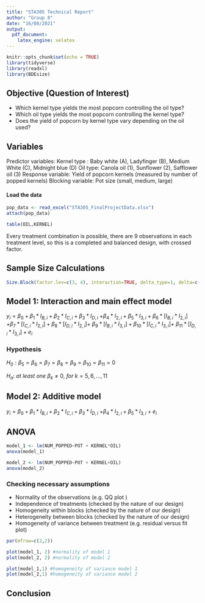 ```yaml
---
title: "STA305 Technical Report"
author: "Group 8"
date: "16/08/2021"
output:
  pdf_document:
    latex_engine: xelatex
---
```

\fontfamily{Arial}
\fontsize{12}{22}

```r
knitr::opts_chunk$set(echo = TRUE)
library(tidyverse)
library(readxl)
library(BDEsize)
```

## Objective (Question of Interest)
* Which kernel type yields the most popcorn controlling the oil type?
* Which oil type yields the most popcorn controlling the kernel type?
* Does the yield of popcorn by kernel type vary depending on the oil used?

## Variables
Predictor variables:
  Kernel type : Baby white (A), Ladyfinger (B), Medium White (C), Midnight blue (D)
  Oil type: Canola oil (1), Sunflower (2), Safflower oil (3)
Response variable:
  Yield of popcorn kernels (measured by number of popped kernels)
Blocking variable: Pot size (small, medium, large)

#### Load the data
```r
pop_data <- read_excel("STA305_FinalProjectData.xlsx")
attach(pop_data)

table(OIL,KERNEL)
```
Every treatment combination is possible, there are 9 observations in each treatment level, so this is a completed and balanced design, with crossed factor.


## Sample Size Calculations
```r
Size.Block(factor.lev=c(3, 4), interaction=TRUE, delta_type=1, delta=c(1, 1, 1), alpha=0.05, beta=0.2)
```

## Model 1: Interaction and main effect model
  $y_{i} = \beta_{0}+\beta_{1}*I_{B,i}+\beta_{2}*I_{C,i} + \beta_{3}*I_{D,i}$
  $+ \beta_{4}*I_{2,i} + \beta_{5}*I_{3,i} + \beta_{6}*[I_{B,i}*I_{2,i}]$
  $+ \beta_{7}*[I_{C,i}*I_{2,i}] + \beta_{8}*[I_{D,i}*I_{2,i}] +$
  $\beta_{9}*[I_{B,i}*I_{3,i}] + \beta_{10}*[I_{C,i}*I_{3,i}] +$
  $\beta_{11}*[I_{D,i}*I_{3,i}] + e_{i}$

### Hypothesis
  $H_{0}:\beta_{5}=\beta_{6}=\beta_{7}=\beta_{8}=\beta_{9}=\beta_{10}=\beta_{11}=0$
  
  $H_{a}:\ at\ least\ one\ \beta_{k} \ne 0,\ for\ k=5,6,...,11$
  
  
## Model 2: Additive model
  $y_{i} = \beta_{0}+\beta_{1}*I_{B,i}+\beta_{2}*I_{C,i} + \beta_{3}*I_{D,i}$
  $+ \beta_{4}*I_{2,i} + \beta_{5}*I_{3,i} + e_{i}$
  

  
  
  
  

## ANOVA
```r
model_1 <- lm(NUM_POPPED~POT + KERNEL*OIL)
anova(model_1)

model_2 <- lm(NUM_POPPED~POT + KERNEL+OIL)
anova(model_2)
```

### Checking necessary assumptions
* Normality of the observations (e.g. QQ plot ) 
* Independence of treatments (checked by the nature of our design)
* Homogeneity within blocks (checked by the nature of our design)
* Heterogeneity between blocks  (checked by the nature of our design)
* Homogeneity of variance between treatment (e.g. residual versus fit plot) 

```r
par(mfrow=c(2,2))

plot(model_1, 2) #normality of model 1
plot(model_2, 2) #normality of model 2

plot(model_1,1) #homogeneity of variance model 1
plot(model_2,1) #homogeneity of variance model 2
```



## Conclusion
